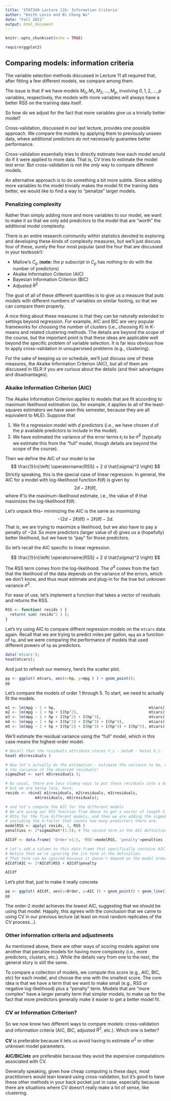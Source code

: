 ```yaml
---
title: 'STAT340 Lecture 11b: Information Criteria'
author: "Keith Levin and Bi Cheng Wu"
date: "Fall 2021"
output: html_document
---
```


```r
knitr::opts_chunk$set(echo = TRUE)

require(ggplot2)
```

## Comparing models: information criteria

The variable selection methods discussed in Lecture 11 all required that, after fitting a few different models, we compare among them.

The issue is that if we have models $M_0,M_1,M_2,\dots,M_p$, involving $0,1,2,\dots,p$ variables, respectively, the models with more variables will always have a better RSS on the training data itself.

So how do we adjust for the fact that more variables give us a trivially better model?

Cross-validation, discussed in our last lecture, provides one possible approach.
We compare the models by applying them to previously unseen data, where additional predictors *do not* necessarily guarantee better performance.

Cross-validation essentially tries to directly estimate how each model would do if it were applied to more data.
That is, CV tries to estimate the model test error.
But cross-validation is not the *only* way to compare different models.

An alternative approach is to do something a bit more subtle.
Since adding more variables to the model trivially makes the model fit the training data better, we would like to find a way to "penalize" larger models.

### Penalizing complexity

Rather than simply adding more and more variables to our model, we want to make it so that we only add predictors to the model that are "worth" the additional model complexity.

There is an entire research community within statistics devoted to exploring and developing these kinds of complexity measures, but we'll just discuss four of these, surely the four most popular (and the four that are discussed in your textbook!):

- Mallow's $C_p$ (__note:__ the $p$ subscript in $C_p$ has nothing to do with the number of predictors)
- Akaike Information Criterion (AIC)
- Bayesian Information Criterion (BIC)
- Adjusted $R^2$

The goal of all of these different quantities is to give us a measure that puts models with different numbers of variables on similar footing, so that we can compare them properly.

A nice thing about these measures is that they can be naturally extended to settings beyond regression.
For example, AIC and BIC are very popular frameworks for choosing the number of clusters (i.e., choosing $K$) in $K$-means and related clustering methods.
The details are beyond the scope of the course, but the important point is that these ideas are applicable well beyond the specific problem of variable selection.
It is far less obvious how to apply cross-validation in unsupervised problems (e.g., clustering).

For the sake of keeping us on schedule, we'll just discuss one of these measures, the Akaike Information Criterion (AIC), but all of them are discussed in ISLR if you are curious about the details (and their advantages and disadvantages).

### Akaike Information Criterion (AIC)

The Akaike Information Criterion applies to models that are fit according to maximum likelihood estimation (so, for example, it applies to all of the least-squares estimators we have seen this semester, because they are all equivalent to MLE).
Suppose that

1. We fit a regression model with $d$ predictors (i.e., we have chosen $d$ of the $p$ available predictors to include in the model).
2. We have estimated the variance of the error terms $\epsilon_i$ to be $\hat{\sigma}^2$ (typically we estimate this from the "full" model, though details are beyond the scope of the course).

Then we define the AIC of our model to be
$$
\frac{1}{n}\left( \operatorname{RSS} + 2 d \hat{\sigma}^2 \right)
$$
Strictly speaking, this is the special case of linear regression.
In general, the AIC for a model with log-likelihood function $\ell(\theta)$ is given by
$$
2d - 2\ell(\hat{\theta}),
$$
where $\hat{\theta}$ is the maximum-likelihood estimate, i.e., the value of $\theta$ that maximizes the log-likelihood $\ell(\theta)$.

Let's unpack this-- minimizing the AIC is the same as *maximizing*
$$
-\left(2d - 2\ell(\hat{\theta}) \right)
= 2\ell( \hat{\theta} ) - 2d.
$$
That is, we are trying to maximize a likelihood, but we also have to pay a penalty of $-2d$.
So more predictors (larger value of $d$) gives us a (hopefully) better likelihood, but we have to "pay" for those predictors.

So let's recall the AIC specific to linear regression.

$$
\frac{1}{n}\left( \operatorname{RSS} + 2 d \hat{\sigma}^2 \right)
$$

The RSS term comes from the log-likelihood.
The $\hat{\sigma}^2$ comes from the fact that the likelihood of the data depends on the variance of the errors, which we don't know, and thus must estimate and plug-in for the true but unknown variance $\sigma^2$.

For ease of use, let's implement a function that takes a vector of residuals and returns the RSS.
```r
RSS <- function( resids ) {
  return( sum( resids^2 ) );
}
```

Let's try using AIC to compare diffrent regression models on the `mtcars` data again.
Recall that we are trying to predict miles per gallon, `mpg` as a function of `hp`, and we were comparing the performance of models that used different powers of `hp` as predictors.

```r
data('mtcars');
head(mtcars);
```

And just to refresh our memory, here's the scatter plot.
```r
pp <- ggplot( mtcars, aes(x=hp, y=mpg ) ) + geom_point();
pp
```

Let's compare the models of order 1 through 5.
To start, we need to actually fit the models.
```r
m1 <- lm(mpg ~ 1 + hp,                                         mtcars);
m2 <- lm(mpg ~ 1 + hp + I(hp^2),                               mtcars);
m3 <- lm(mpg ~ 1 + hp + I(hp^2) + I(hp^3),                     mtcars);
m4 <- lm(mpg ~ 1 + hp + I(hp^2) + I(hp^3) + I(hp^4),           mtcars);
m5 <- lm(mpg ~ 1 + hp + I(hp^2) + I(hp^3) + I(hp^4) + I(hp^5), mtcars);
```

We'll estimate the residual variance using the "full" model, which in this case means the highest-order model.
```r
# Recall that the residuals attribute stores Y_i - beta0 - beta1 X_i.
head( m5$residuals )
```

```r
# Now let's actually do the estimation-- estimate the variance to be, well,
# the variance of the observed residuals!
sigma2hat <- var( m5$residuals );

# As usual, there are less clumsy ways to put these residuals into a data frame,
# but we are being lazy, here.
resids <- rbind( m1$residuals, m2$residuals, m3$residuals,
             m4$residuals, m5$residuals);

# and let's compute the AIC for the different models
# We are using our RSS function from above to get a vector of length 5 of the
# RSSs for the five different models, and then we are adding the sigmahat term,
# including the d-factor that counts how many predictors there are.
modelRSS <- apply( resids, 1, RSS )
penalties <- 2*sigma2hat*(1:5); # The second term in the AIC definition.

AICdf <- data.frame( 'Order'=1:5, 'RSS'=modelRSS, 'penalty'=penalties );

# Let's add a column to this data frame that specifically contains AIC.
# Notice that we're ignoring the 1/n term in the definition.
# That term can be ignored because it doesn't depend on the model order.
AICdf$AIC <- 2*AICdf$RSS + AICdf$penalty

AICdf
```

Let's plot that, just to make it really concrete
```r
pp <- ggplot( AICdf, aes(x=Order, y=AIC )) + geom_point() + geom_line();
pp
```

The order-2 model achieves the lowest AIC, suggesting that we should be using that model.
Happily, this agrees with the conclusion that we came to using CV in our previous lecture (at least on most random replicates of the CV process...).

### Other information criteria and adjustments

As mentioned above, there are other ways of scoring models against one another that penalize models for having more complexity (i.e., more predictors, clusters, etc.).
While the details vary from one to the next, the general story is still the same.

To compare a collection of models, we compute this score (e.g., AIC, BIC, etc) for each model, and choose the one with the smallest score.
The core idea is that we have a term that we want to make small (e.g., RSS or negative log-likelihood) plus a "penalty" term.
Models that are "more complex" have a larger penalty term that simpler models, to make up for the fact that more predictors generally make it easier to get a better model fit.

### CV or Information Criterion?

So we now know two different ways to compare models: cross-validation and information criteria (AIC, BIC, adjusted $R^2$, etc.).
Which one is better?

__CV__ is preferable because it lets us avoid having to estimate $\sigma^2$ or other unknown model parameters.

__AIC/BIC/etc__ are preferable because they avoid the expensive computations associated with CV.

Generally speaking, given how cheap computing is these days, most practitioners would lean toward using cross-validation, but it's good to have these other methods in your back pocket just in case, especially because there are situations where CV doesn't really make a lot of sense, like clustering.